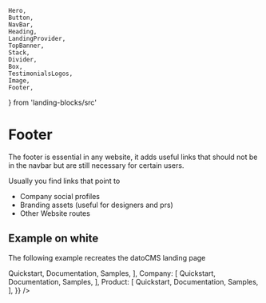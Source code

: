     Hero,
    Button,
    NavBar,
    Heading,
    LandingProvider,
    TopBanner,
    Stack,
    Divider,
    Box,
    TestimonialsLogos,
    Image,
    Footer,
} from 'landing-blocks/src'

# Footer

The footer is essential in any website, it adds useful links that should not be in the navbar but are still necessary for certain users.

Usually you find links that point to
-   Company social profiles
-   Branding assets (useful for designers and prs)
-   Other Website routes

## Example on white

The following example recreates the datoCMS landing page

<Playground iframe>
    <LandingProvider primary='#FF593D'>
        <Footer
            businessName='Prismic'
            columns={{
                Developers: [
                    <a>Quickstart</a>,
                    <a>Documentation</a>,
                    <a>Samples</a>,
                ],
                Company: [
                    <a>Quickstart</a>,
                    <a>Documentation</a>,
                    <a>Samples</a>,
                ],
                Product: [
                    <a>Quickstart</a>,
                    <a>Documentation</a>,
                    <a>Samples</a>,
                ],
            }}
        />
    </LandingProvider>
</Playground>
